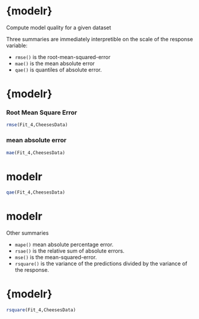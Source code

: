 

{modelr}
=======================
Compute model quality for a given dataset

Three summaries are immediately interpretible on the scale of the response variable:

* ``rmse()`` is the root-mean-squared-error
* ``mae()`` is the mean absolute error
* ``qae()`` is quantiles of absolute error.

{modelr}
=======================

### Root Mean Square Error

```r
rmse(Fit_4,CheesesData)
```


### mean absolute error

```r
mae(Fit_4,CheesesData)
```


{modelr}
=======================

```r
qae(Fit_4,CheesesData)
```

{modelr}
=======================
Other summaries

* ``mape()`` mean absolute percentage error.
* ``rsae()`` is the relative sum of absolute errors.
* ``mse()`` is the mean-squared-error.
* ``rsquare()`` is the variance of the predictions divided by the variance of the response.

{modelr}
=======================

```r
rsquare(Fit_4,CheesesData)
```
